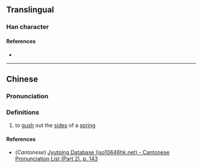 {{character info/new}}
==Translingual==

===Han character===
{{Han char|rn=85|rad=水|as=11|sn=14|four=47232|canj=GEE|ids=⿱殸水}}

====References====
* {{Han ref|kx=0644.200|dkj=18100|dj=1052.040|hdz=31711.140|uh=6F00|ud=28416|bh=E653|bd=58963}}

----

==Chinese==
{{zh-forms}}

===Pronunciation===
{{zh-pron
|m=qǐng
|c=hing2
|mc=
|oc=
|ma=
|cat=v
}}

===Definitions===
{{zh-hanzi}}

# to [[gush]] out the [[side]]s of a [[spring]]

====References====
* (''Cantonese'') [http://www.iso10646hk.net/jp/document/download.jsp Jyutping Database (iso10646hk.net) - Cantonese Pronunciation List (Part 2), p. 143]
